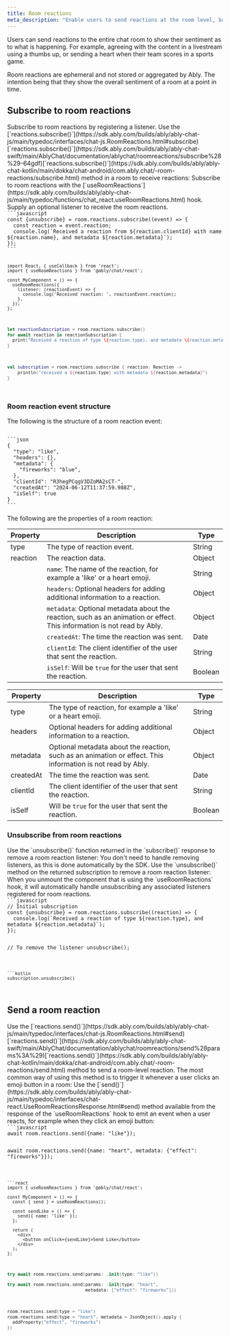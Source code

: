 ```yaml
---
title: Room reactions
meta_description: "Enable users to send reactions at the room level, based on what is happening in your application, such as a goal being scored in your livestream."
---
```


Users can send reactions to the entire chat room to show their sentiment as to what is happening. For example, agreeing with the content in a livestream using a thumbs up, or sending a heart when their team scores in a sports game.

Room reactions are ephemeral and not stored or aggregated by Ably. The intention being that they show the overall sentiment of a room at a point in time.

## Subscribe to room reactions <a id="subscribe"/>

<If lang="javascript,swift,kotlin">
Subscribe to room reactions by registering a listener. Use the <If lang="javascript">[`reactions.subscribe()`](https://sdk.ably.com/builds/ably/ably-chat-js/main/typedoc/interfaces/chat-js.RoomReactions.html#subscribe)</If><If lang="swift">[`reactions.subscribe()`](https://sdk.ably.com/builds/ably/ably-chat-swift/main/AblyChat/documentation/ablychat/roomreactions/subscribe%28%29-64gdf)</If><If lang="kotlin">[`reactions.subscribe()`](https://sdk.ably.com/builds/ably/ably-chat-kotlin/main/dokka/chat-android/com.ably.chat/-room-reactions/subscribe.html)</If> method in a room to receive reactions:
</If>

<If lang="react">
Subscribe to room reactions with the [`useRoomReactions`](https://sdk.ably.com/builds/ably/ably-chat-js/main/typedoc/functions/chat_react.useRoomReactions.html) hook. Supply an optional listener to receive the room reactions.
</If>

<Code>
```javascript
const {unsubscribe} = room.reactions.subscribe((event) => {
  const reaction = event.reaction;
  console.log(`Received a reaction from ${reaction.clientId} with name ${reaction.name}, and metadata ${reaction.metadata}`);
});
```

```react
import React, { useCallback } from 'react';
import { useRoomReactions } from '@ably/chat/react';

const MyComponent = () => {
  useRoomReactions({
    listener: (reactionEvent) => {
      console.log('Received reaction: ', reactionEvent.reaction);
    },
  });
};
```

```swift
let reactionSubscription = room.reactions.subscribe()
for await reaction in reactionSubscription {
  print("Received a reaction of type \(reaction.type), and metadata \(reaction.metadata)")
}
```

```kotlin
val subscription = room.reactions.subscribe { reaction: Reaction ->
    println("received a ${reaction.type} with metadata ${reaction.metadata}")
}
```
</Code>

### Room reaction event structure <a id="structure"/>

The following is the structure of a room reaction event:

<Code>
```json
{
  "type": "like",
  "headers": {},
  "metadata": {
    "fireworks": "blue",
  },
  "clientId": "R3hegPCqgV3DZoMA2sCT-",
  "createdAt": "2024-06-12T11:37:59.988Z",
  "isSelf": true
}
```
</Code>

The following are the properties of a room reaction:

<If lang="javascript,react">

| Property | Description | Type |
| -------- | ----------- | ---- |
| type | The type of reaction event. | String |
| reaction | The reaction data. | Object |
| | `name`: The name of the reaction, for example a 'like' or a heart emoji. | String |
| | `headers`: Optional headers for adding additional information to a reaction. | Object |
| | `metadata`: Optional metadata about the reaction, such as an animation or effect. This information is not read by Ably. | Object |
| | `createdAt`: The time the reaction was sent. | Date |
| | `clientId`: The client identifier of the user that sent the reaction. | String |
| | `isSelf`: Will be `true` for the user that sent the reaction. | Boolean |

</If>

<If lang="kotlin,swift">

| Property | Description | Type |
| -------- | ----------- | ---- |
| type | The type of reaction, for example a 'like' or a heart emoji. | String |
| headers | Optional headers for adding additional information to a reaction. | Object |
| metadata | Optional metadata about the reaction, such as an animation or effect. This information is not read by Ably. | Object |
| createdAt | The time the reaction was sent. | Date |
| clientId | The client identifier of the user that sent the reaction. | String |
| isSelf | Will be `true` for the user that sent the reaction. | Boolean |

</If>

### Unsubscribe from room reactions <a id="unsubscribe"/>

<If lang="javascript">
Use the `unsubscribe()` function returned in the `subscribe()` response to remove a room reaction listener:
</If>

<If lang="swift">
You don't need to handle removing listeners, as this is done automatically by the SDK.
</If>

<If lang="kotlin">
Use the `unsubscribe()` method on the returned subscription to remove a room reaction listener:
</If>

<If lang="react">
When you unmount the component that is using the `useRoomReactions` hook, it will automatically handle unsubscribing any associated listeners registered for room reactions.
</If>

<If lang="javascript,kotlin">
<Code>
```javascript
// Initial subscription
const {unsubscribe} = room.reactions.subscribe((reaction) => {
  console.log(`Received a reaction of type ${reaction.type}, and metadata ${reaction.metadata}`);
});

// To remove the listener
unsubscribe();
```

```kotlin
subscription.unsubscribe()
```
</Code>
</If>

## Send a room reaction <a id="send"/>

<If lang="javascript,swift,kotlin">
Use the <If lang="javascript">[`reactions.send()`](https://sdk.ably.com/builds/ably/ably-chat-js/main/typedoc/interfaces/chat-js.RoomReactions.html#send)</If><If lang="swift">[`reactions.send()`](https://sdk.ably.com/builds/ably/ably-chat-swift/main/AblyChat/documentation/ablychat/roomreactions/send%28params%3A%29)</If><If lang="kotlin">[`reactions.send()`](https://sdk.ably.com/builds/ably/ably-chat-kotlin/main/dokka/chat-android/com.ably.chat/-room-reactions/send.html)</If> method to send a room-level reaction. The most common way of using this method is to trigger it whenever a user clicks an emoji button in a room:
</If>

<If lang="react">
Use the [`send()`](https://sdk.ably.com/builds/ably/ably-chat-js/main/typedoc/interfaces/chat-react.UseRoomReactionsResponse.html#send) method available from the response of the `useRoomReactions` hook to emit an event when a user reacts, for example when they click an emoji button:
</If>

<Code>
```javascript
await room.reactions.send({name: "like"});

await room.reactions.send({name: "heart", metadata: {"effect": "fireworks"}});
```

```react
import { useRoomReactions } from '@ably/chat/react';

const MyComponent = () => {
  const { send } = useRoomReactions();

  const sendLike = () => {
    send({ name: 'like' });
  };

  return (
    <div>
      <button onClick={sendLike}>Send Like</button>
    </div>
  );
};
```

```swift
try await room.reactions.send(params: .init(type: "like"))

try await room.reactions.send(params: .init(type: "heart",
                              metadata: ["effect": "fireworks"]))
```

```kotlin
room.reactions.send(type = "like")
room.reactions.send(type = "heart", metadata = JsonObject().apply {
  addProperty("effect", "fireworks")
})
```
</Code>
